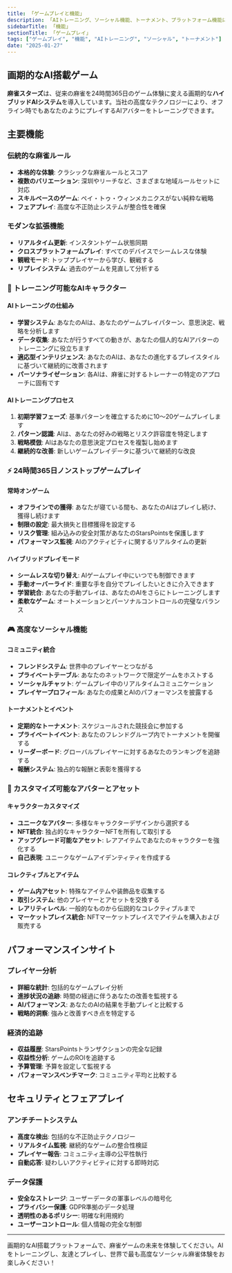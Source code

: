```yaml
---
title: 「ゲームプレイと機能」
description: 「AIトレーニング、ソーシャル機能、トーナメント、プラットフォーム機能に関する包括的なガイド」
sidebarTitle: 「機能」
sectionTitle: 「ゲームプレイ」
tags: ["ゲームプレイ", "機能", "AIトレーニング", "ソーシャル", "トーナメント"]
date: "2025-01-27"
---
```


## 画期的なAI搭載ゲーム

**麻雀スターズ**は、従来の麻雀を24時間365日のゲーム体験に変える画期的な**ハイブリッドAIシステム**を導入しています。当社の高度なテクノロジーにより、オフライン時でもあなたのようにプレイするAIアバターをトレーニングできます。

## 主要機能

### 伝統的な麻雀ルール
- **本格的な体験**: クラシックな麻雀ルールとスコア
- **複数のバリエーション**: 深圳やリーチなど、さまざまな地域ルールセットに対応
- **スキルベースのゲーム**: ペイ・トゥ・ウィンメカニクスがない純粋な戦略
- **フェアプレイ**: 高度な不正防止システムが整合性を確保

### モダンな拡張機能
- **リアルタイム更新**: インスタントゲーム状態同期
- **クロスプラットフォームプレイ**: すべてのデバイスでシームレスな体験
- **観戦モード**: トッププレイヤーから学び、観戦する
- **リプレイシステム**: 過去のゲームを見直して分析する

### 🤖 トレーニング可能なAIキャラクター

#### AIトレーニングの仕組み
- **学習システム**: あなたのAIは、あなたのゲームプレイパターン、意思決定、戦略を分析します
- **データ収集**: あなたが行うすべての動きが、あなたの個人的なAIアバターのトレーニングに役立ちます
- **適応型インテリジェンス**: あなたのAIは、あなたの進化するプレイスタイルに基づいて継続的に改善されます
- **パーソナライゼーション**: 各AIは、麻雀に対するトレーナーの特定のアプローチに固有です

#### AIトレーニングプロセス
1. **初期学習フェーズ**: 基準パターンを確立するために10〜20ゲームプレイします
2. **パターン認識**: AIは、あなたの好みの戦略とリスク許容度を特定します
3. **戦略模倣**: AIはあなたの意思決定プロセスを複製し始めます
4. **継続的な改善**: 新しいゲームプレイデータに基づいて継続的な改良

### ⚡ 24時間365日ノンストップゲームプレイ

#### 常時オンゲーム
- **オフラインでの獲得**: あなたが寝ている間も、あなたのAIはプレイし続け、獲得し続けます
- **制限の設定**: 最大損失と目標獲得を設定する
- **リスク管理**: 組み込みの安全対策があなたのStarsPointsを保護します
- **パフォーマンス監視**: AIのアクティビティに関するリアルタイムの更新

#### ハイブリッドプレイモード
- **シームレスな切り替え**: AIゲームプレイ中にいつでも制御できます
- **手動オーバーライド**: 重要な手を自分でプレイしたいときに介入できます
- **学習統合**: あなたの手動プレイは、あなたのAIをさらにトレーニングします
- **柔軟なゲーム**: オートメーションとパーソナルコントロールの完璧なバランス

### 🎮 高度なソーシャル機能

#### コミュニティ統合
- **フレンドシステム**: 世界中のプレイヤーとつながる
- **プライベートテーブル**: あなたのネットワークで限定ゲームをホストする
- **ソーシャルチャット**: ゲームプレイ中のリアルタイムコミュニケーション
- **プレイヤープロフィール**: あなたの成果とAIのパフォーマンスを披露する

#### トーナメントとイベント
- **定期的なトーナメント**: スケジュールされた競技会に参加する
- **プライベートイベント**: あなたのフレンドグループ内でトーナメントを開催する
- **リーダーボード**: グローバルプレイヤーに対するあなたのランキングを追跡する
- **報酬システム**: 独占的な報酬と表彰を獲得する

### 🎨 カスタマイズ可能なアバターとアセット

#### キャラクターカスタマイズ
- **ユニークなアバター**: 多様なキャラクターデザインから選択する
- **NFT統合**: 独占的なキャラクターNFTを所有して取引する
- **アップグレード可能なアセット**: レアアイテムであなたのキャラクターを強化する
- **自己表現**: ユニークなゲームアイデンティティを作成する

#### コレクティブルとアイテム
- **ゲーム内アセット**: 特殊なアイテムや装飾品を収集する
- **取引システム**: 他のプレイヤーとアセットを交換する
- **レアリティレベル**: 一般的なものから伝説的なコレクティブルまで
- **マーケットプレイス統合**: NFTマーケットプレイスでアイテムを購入および販売する

## パフォーマンスインサイト

### プレイヤー分析
- **詳細な統計**: 包括的なゲームプレイ分析
- **進捗状況の追跡**: 時間の経過に伴うあなたの改善を監視する
- **AIパフォーマンス**: あなたのAIの結果を手動プレイと比較する
- **戦略的洞察**: 強みと改善すべき点を特定する

### 経済的追跡
- **収益履歴**: StarsPointsトランザクションの完全な記録
- **収益性分析**: ゲームのROIを追跡する
- **予算管理**: 予算を設定して監視する
- **パフォーマンスベンチマーク**: コミュニティ平均と比較する

## セキュリティとフェアプレイ

### アンチチートシステム
- **高度な検出**: 包括的な不正防止テクノロジー
- **リアルタイム監視**: 継続的なゲームの整合性検証
- **プレイヤー報告**: コミュニティ主導の公平性執行
- **自動応答**: 疑わしいアクティビティに対する即時対応

### データ保護
- **安全なストレージ**: ユーザーデータの軍事レベルの暗号化
- **プライバシー保護**: GDPR準拠のデータ処理
- **透明性のあるポリシー**: 明確な利用規約
- **ユーザーコントロール**: 個人情報の完全な制御


---

画期的なAI搭載プラットフォームで、麻雀ゲームの未来を体験してください。AIをトレーニングし、友達とプレイし、世界で最も高度なソーシャル麻雀体験をお楽しみください！